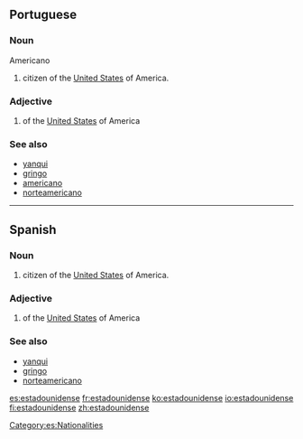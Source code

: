 ==Portuguese==

===Noun===
Americano

# citizen of the [[United States]] of America.

===Adjective===
{{es-adj|f=estadounidense|pl=estadounidenses}}

# of the [[United States]] of America

===See also===
* [[yanqui]]
* [[gringo]]
* [[americano]]
* [[norteamericano]]

----

==Spanish==

===Noun===
{{es-noun-mf|f=estadounidense|pl=estadounidenses}}

# citizen of the [[United States]] of America.

===Adjective===
{{es-adj|f=estadounidense|pl=estadounidenses}}

# of the [[United States]] of America

===See also===
* [[yanqui#Spanish|yanqui]]
* [[gringo#Spanish|gringo]]
* [[norteamericano#Spanish|norteamericano]]

[[Category:es:Nationalities]]

[[es:estadounidense]]
[[fr:estadounidense]]
[[ko:estadounidense]]
[[io:estadounidense]]
[[fi:estadounidense]]
[[zh:estadounidense]]